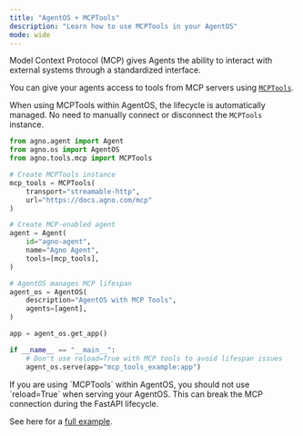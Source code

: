 ```yaml
---
title: "AgentOS + MCPTools"
description: "Learn how to use MCPTools in your AgentOS"
mode: wide
---
```


Model Context Protocol (MCP) gives Agents the ability to interact with external systems through a standardized interface. 

You can give your agents access to tools from MCP servers using [`MCPTools`](/concepts/tools/mcp).

When using MCPTools within AgentOS, the lifecycle is automatically managed. No need to manually connect or disconnect the `MCPTools` instance.

```python mcp_tools_example.py
from agno.agent import Agent
from agno.os import AgentOS
from agno.tools.mcp import MCPTools

# Create MCPTools instance
mcp_tools = MCPTools(
    transport="streamable-http", 
    url="https://docs.agno.com/mcp"
)

# Create MCP-enabled agent
agent = Agent(
    id="agno-agent",
    name="Agno Agent",
    tools=[mcp_tools],
)

# AgentOS manages MCP lifespan
agent_os = AgentOS(
    description="AgentOS with MCP Tools",
    agents=[agent],
)

app = agent_os.get_app()

if __name__ == "__main__":
    # Don't use reload=True with MCP tools to avoid lifespan issues
    agent_os.serve(app="mcp_tools_example:app")
```

<Note>
If you are using `MCPTools` within AgentOS, you should not use `reload=True` when serving your AgentOS. 
This can break the MCP connection during the FastAPI lifecycle.
</Note>

See here for a [full example](/examples/agent-os/mcp/mcp_tools_example).
